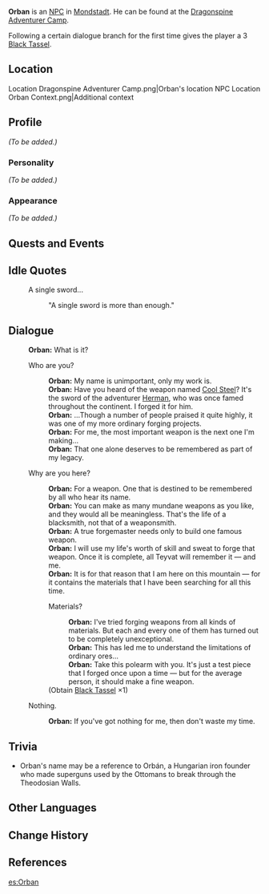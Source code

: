 {{Meta
<!-- REMOVE THIS TEMPLATE AFTER ADDING MISSING INFO -->
|missing_NPC_profile  = yes
}}
{{Character Infobox
|image            = NPC Orban.png
|region           = Mondstadt
|title            = Weaponsmith
|voiceEN          = [https://www.danfostervo.com/ Dan Foster]<ref name="Dan Foster">Twitter: [https://twitter.com/DanFosterVO/status/1355268775608688641 EN VA Self Announcement]</ref>
|dialoguereward   = {{Card|Black Tassel|1}}
|type             = NPC
}}
'''Orban''' is an [[NPC]] in [[Mondstadt]]. He can be found at the [[Dragonspine Adventurer Camp]].

Following a certain dialogue branch for the first time gives the player a 3{{star}} [[Black Tassel]].

==Location==
<gallery>
Location Dragonspine Adventurer Camp.png|Orban's location
NPC Location Orban Context.png|Additional context
</gallery>

==Profile==
<!-- detailed story/lore information goes here -->
''(To be added.)''

===Personality===
''(To be added.)''

===Appearance===
''(To be added.)''

==Quests and Events==
{{Quests and Events}}

==Idle Quotes==
{{Dialogue start}}
: {{DIcon|Idle}} A single sword...
:: {{A|VO Orban 01.ogg}} "A single sword is more than enough."
{{Dialogue end}}

==Dialogue==
{{Dialogue start}}
:'''Orban:''' What is it?
:{{DIcon}} Who are you?
::'''Orban:''' My name is unimportant, only my work is.
::'''Orban:''' Have you heard of the weapon named [[Cool Steel]]? It's the sword of the adventurer [[Herman]], who was once famed throughout the continent. I forged it for him.
::'''Orban:''' ...Though a number of people praised it quite highly, it was one of my more ordinary forging projects.
::'''Orban:''' For me, the most important weapon is the next one I'm making...
::'''Orban:''' That one alone deserves to be remembered as part of my legacy.
:{{DIcon}} Why are you here?
::'''Orban:''' For a weapon. One that is destined to be remembered by all who hear its name.
::'''Orban:''' You can make as many mundane weapons as you like, and they would all be meaningless. That's the life of a blacksmith, not that of a weaponsmith.
::'''Orban:''' A true forgemaster needs only to build one famous weapon.
::'''Orban:''' I will use my life's worth of skill and sweat to forge that weapon. Once it is complete, all Teyvat will remember it &mdash; and me.
::'''Orban:''' It is for that reason that I am here on this mountain &mdash; for it contains the materials that I have been searching for all this time.
::{{DIcon|Reward}} Materials?
:::'''Orban:'''  I've tried forging weapons from all kinds of materials. But each and every one of them has turned out to be completely unexceptional.
:::'''Orban:''' This has led me to understand the limitations of ordinary ores...
:::'''Orban:''' Take this polearm with you. It's just a test piece that I forged once upon a time &mdash; but for the average person, it should make a fine weapon.
::;(Obtain [[Black Tassel]] ×1)
:{{DIcon}} Nothing.
::'''Orban:''' If you've got nothing for me, then don't waste my time.
{{Dialogue end}}

==Trivia==
* Orban's name may be a reference to Orbán, a Hungarian iron founder who made superguns used by the Ottomans to break through the Theodosian Walls.

==Other Languages==
{{Other Languages
|default_hidden = 1
|en      = Orban
|zhs     = 乌尔班
|zhs_rm  = Wū'ěrbān
|zht     = 烏爾班
|zht_rm  = Wū'ěrbān
|ja      = ウルバン
|ja_rm   = Uruban
|ko      = 오르방
|ko_rm   = Oreubang
|es      = Orban
|fr      = Orban
|ru      = Орбан
|th      = Orban
|vi      = Orban
|de      = Orban
|id      = Orban
|pt      = Orban
|tr      = Orban
|it      = Orban
}}

==Change History==
{{Change History|1.2}}

==References==
{{Reflist}}

[[es:Orban]]